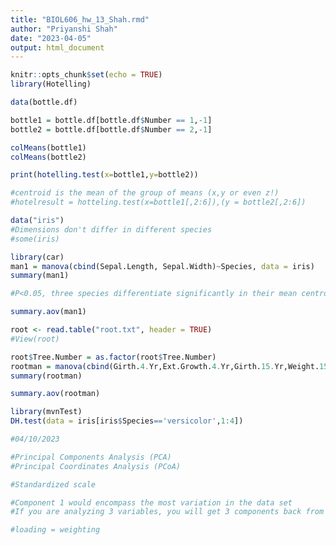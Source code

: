 ---
title: "BIOL606_hw_13_Shah.rmd"
author: "Priyanshi Shah"
date: "2023-04-05"
output: html_document
---

```{r setup, include=FALSE}
knitr::opts_chunk$set(echo = TRUE)
library(Hotelling)
```

```{r}
data(bottle.df)

bottle1 = bottle.df[bottle.df$Number == 1,-1]
bottle2 = bottle.df[bottle.df$Number == 2,-1]

colMeans(bottle1)
colMeans(bottle2)

print(hotelling.test(x=bottle1,y=bottle2))

#centroid is the mean of the group of means (x,y or even z!)
#hotelresult = hotteling.test(x=bottle1[,2:6]),(y = bottle2[,2:6])
```

```{r}
data("iris")
#Dimensions don't differ in different species 
#some(iris)

library(car)
man1 = manova(cbind(Sepal.Length, Sepal.Width)~Species, data = iris)
summary(man1)

#P<0.05, three species differentiate significantly in their mean centroids. 

summary.aov(man1)
```

```{r}
root <- read.table("root.txt", header = TRUE)
#View(root)

root$Tree.Number = as.factor(root$Tree.Number)
rootman = manova(cbind(Girth.4.Yr,Ext.Growth.4.Yr,Girth.15.Yr,Weight.15.Yr)~Tree.Number, data = root)
summary(rootman)

summary.aov(rootman)
```

```{r}
library(mvnTest)
DH.test(data = iris[iris$Species=='versicolor',1:4])
```

```{r}
#04/10/2023

#Principal Components Analysis (PCA)
#Principal Coordinates Analysis (PCoA)

#Standardized scale

#Component 1 would encompass the most variation in the data set 
#If you are analyzing 3 variables, you will get 3 components back from PCA

#loading = weighting 

```







